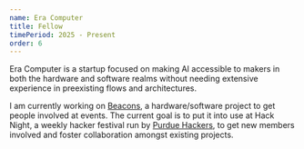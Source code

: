 ```yaml
---
name: Era Computer
title: Fellow
timePeriod: 2025 - Present
order: 6
---
```


Era Computer is a startup focused on making AI accessible to makers in both the hardware and software realms without needing extensive experience in preexisting flows and architectures.

I am currently working on [Beacons](https://github.com/purduehackers/beacons), a hardware/software project to get people involved at events. The current goal is to put it into use at Hack Night, a weekly hacker festival run by [Purdue Hackers](https://purduehackers.com), to get new members involved and foster collaboration amongst existing projects.
